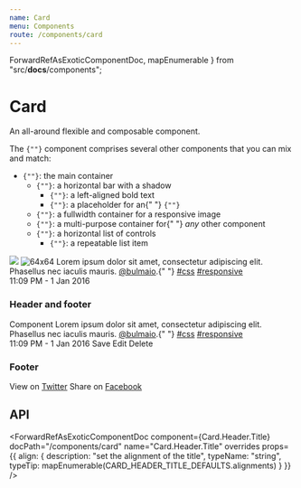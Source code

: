 ```yaml
---
name: Card
menu: Components
route: /components/card
---
```



  ForwardRefAsExoticComponentDoc,
  mapEnumerable
} from "src/__docs__/components";

# Card

An all-around flexible and composable component.

<Content>
  <p>
    The <code>{"<Card>"}</code> component comprises several other components
    that you can mix and match:
  </p>
  <ul>
    <li>
      <code>{"<Card>"}</code>: the main container
      <ul>
        <li>
          <code>{"<Card.Header>"}</code>: a horizontal bar with a shadow
          <ul>
            <li>
              <code>{"<Card.Header.Title>"}</code>: a left-aligned bold text
            </li>
            <li>
              <code>{"<Card.Header.Icon>"}</code>: a placeholder for an{" "}
              <code>{"<Icon>"}</code>
            </li>
          </ul>
        </li>
        <li>
          <code>{"<Card.Image>"}</code>: a fullwidth container for a responsive
          image
        </li>
        <li>
          <code>{"<Card.Content>"}</code>: a multi-purpose container for{" "}
          <em>any</em> other component
        </li>
        <li>
          <code>{"<Card.Footer>"}</code>: a horizontal list of controls
          <ul>
            <li>
              <code>{"<Card.Footer.Item>"}</code>: a repeatable list item
            </li>
          </ul>
        </li>
      </ul>
    </li>
  </ul>
</Content>

<Playground>
  <Card>
    <Card.Image>
      <Image.Container size="4by3">
        <Image src="https://bulma.io/images/placeholders/1280x960.png" />
      </Image.Container>
    </Card.Image>
    <Card.Content>
      <Media>
        <Media.Item as="figure" align="left">
          <Image.Container as="p" size={64}>
            <Image
              alt="64x64"
              src="https://bulma.io/images/placeholders/128x128.png"
            />
          </Image.Container>
        </Media.Item>
        <Media.Item>
          <Title as="p" size={4}>
            John Smith
          </Title>
          <Title as="p" subtitle size={6}>
            @johnsmith
          </Title>
        </Media.Item>
      </Media>
      <Content>
        Lorem ipsum dolor sit amet, consectetur adipiscing elit. Phasellus nec
        iaculis mauris. <a href="#@bulmaio">@bulmaio</a>.{" "}
        <a href="#css">#css</a> <a href="#responsive">#responsive</a>
        <br />
        <time dateTime="2016-1-1">11:09 PM - 1 Jan 2016</time>
      </Content>
    </Card.Content>
  </Card>
</Playground>

### Header and footer

<Playground>
  <Card>
    <Card.Header>
      <Card.Header.Title>Component</Card.Header.Title>
      <Card.Header.Icon as="a">
        <Icon>
          <FontAwesomeIcon icon={faAngleDown} />
        </Icon>
      </Card.Header.Icon>
    </Card.Header>
    <Card.Content>
      <Content>
        Lorem ipsum dolor sit amet, consectetur adipiscing elit. Phasellus nec
        iaculis mauris. <a href="#@bulmaio">@bulmaio</a>.{" "}
        <a href="#css">#css</a> <a href="#responsive">#responsive</a>
        <br />
        <time dateTime="2016-1-1">11:09 PM - 1 Jan 2016</time>
      </Content>
    </Card.Content>
    <Card.Footer>
      <Card.Footer.Item as="a" href="#">
        Save
      </Card.Footer.Item>
      <Card.Footer.Item as="a" href="#">
        Edit
      </Card.Footer.Item>
      <Card.Footer.Item as="a" href="#">
        Delete
      </Card.Footer.Item>
    </Card.Footer>
  </Card>
</Playground>

### Footer

<Playground>
  <Card>
    <Card.Content>
      <Title>
        “There are two hard things in computer science: cache invalidation,
        naming things, and off-by-one errors.”
      </Title>
      <Title subtitle>Jeff Atwood</Title>
    </Card.Content>
    <Card.Footer as="footer">
      <Card.Footer.Item as="p">
        <span>
          View on <a href="#twitter">Twitter</a>
        </span>
      </Card.Footer.Item>
      <Card.Footer.Item as="p">
        <span>
          Share on <a href="#facebook">Facebook</a>
        </span>
      </Card.Footer.Item>
    </Card.Footer>
  </Card>
</Playground>

## API

<ForwardRefAsExoticComponentDoc
  component={Card}
  docPath="/components/card"
  name="Card"
/>

<ForwardRefAsExoticComponentDoc
  component={Card.Content}
  docPath="/components/card"
  name="Card.Content"
/>

<ForwardRefAsExoticComponentDoc
  component={Card.Footer}
  docPath="/components/card"
  name="Card.Footer"
/>

<ForwardRefAsExoticComponentDoc
  component={Card.Footer.Item}
  docPath="/components/card"
  name="Card.Footer.Item"
/>

<ForwardRefAsExoticComponentDoc
  component={Card.Header}
  docPath="/components/card"
  name="Card.Header"
/>

<ForwardRefAsExoticComponentDoc
  component={Card.Header.Icon}
  docPath="/components/card"
  name="Card.Header.Icon"
/>

<ForwardRefAsExoticComponentDoc
  component={Card.Header.Title}
  docPath="/components/card"
  name="Card.Header.Title"
  overrides
  props={{
    align: {
      description: "set the alignment of the title",
      typeName: "string",
      typeTip: mapEnumerable(CARD_HEADER_TITLE_DEFAULTS.alignments)
    }
  }}
/>

<ForwardRefAsExoticComponentDoc
  component={Card.Image}
  docPath="/components/card"
  name="Card.Image"
/>
